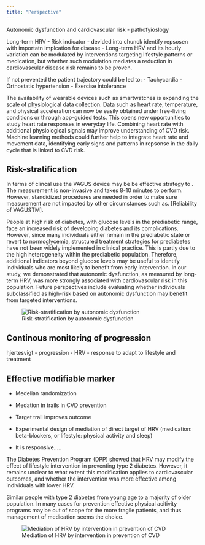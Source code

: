 ```yaml
---
title: "Perspective"
---
```



Autonomic dysfunction and cardiovascular risk - pathofyioslogy

Long-term HRV - Risk indicator - devided into chunck identify repsosen with importatn implcation for disease - Long-term HRV and its hourly variation can be modulated by interventions targeting lifestyle patterns or medication, but whether such modulation mediates a reduction in cardiovascular disease risk remains to be proven.

If not prevented the patient trajectory could be led to: - Tachycardia - Orthostatic hypertension - Exercise intolerance

The availability of wearable devices such as smartwatches is expanding the scale of physiological data collection. Data such as heart rate, temperature, and physical acceleration can now be easily obtained under free-living conditions or through app-guided tests. This opens new opportunities to study heart rate responses in everyday life. Combining heart rate with additional physiological signals may improve understanding of CVD risk. Machine learning methods could further help to integrate heart rate and movement data, identifying early signs and patterns in repsonse in the daily cycle that is linked to CVD risk.


## Risk-stratification

In terms of clincal use the VAGUS device may be be effective strategy to . The measurement is non-invasive and takes 8-10 minutes to perform. However, standidized procedures are needed in order to make sure measurement are not impacted by other circumstances such as. [Reliability of VAGUSTM].

People at high risk of diabetes, with glucose levels in the prediabetic range, face an increased risk of developing diabetes and its complications. However, since many individuals either remain in the prediabetic state or revert to normoglycemia, structured treatment strategies for prediabetes have not been widely implemented in clinical practice. This is partly due to the high heterogeneity within the prediabetic population. Therefore, additional indicators beyond glucose levels may be useful to identify individuals who are most likely to benefit from early intervention. In our study, we demonstrated that autonomic dysfunction, as measured by long-term HRV, was more strongly associated with cardiovascular risk in this population. Future perspectives include evaluating whether individuals subclassified as high-risk based on autonomic dysfunction may benefit from targeted interventions.

::: {layout-ncol="1"}
![Risk-stratification by autonomic dysfunction](images/strafication_tree_of_CAN.png){width="100%," fig-align="left"}
:::

## Continous monitoring of progression

hjertesvigt - progression - HRV
- response to adapt to lifestyle and treatment


## Effective modifiable marker

- Medelian randomization
- Medation in trails in CVD prevention
- Target trail improves outcome

-   Experimental design of mediation of direct target of HRV (medication: beta-blockers, or lifestyle: physical activity and sleep)

- It is responsive.....

The Diabetes Prevention Program (DPP) showed that HRV may modify the effect of lifestyle intervention in preventing type 2 diabetes. However, it remains unclear to what extent this modification applies to cardiovascular outcomes, and whether the intervention was more effective among individuals with lower HRV.

Similar people with type 2 diabetes from young age to a majority of older population. In many cases for prevention effective physical acitivity programs may be out of scope for the more fragile patients, and thus management of medication seems the choice.

::: {layout-ncol="1"}
![Mediation of HRV by intervention in prevention of CVD](images/Mediation_HRV.png){width="100%," fig-align="left"}
:::


